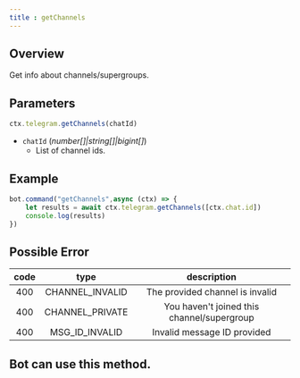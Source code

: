 ```yaml
--- 
title : getChannels
--- 
```

## Overview 
Get info about channels/supergroups. 
## Parameters 
```ts 
ctx.telegram.getChannels(chatId)
```
- `chatId` (_number[]|string[]|bigint[]_) 
    - List of channel ids.
## Example 
```ts:index.ts headlight=2
bot.command("getChannels",async (ctx) => {
    let results = await ctx.telegram.getChannels([ctx.chat.id]) 
    console.log(results)
})
```
## Possible Error 

| code | type | description | 
| :---: | :---: | :------:| 
| 400 | CHANNEL_INVALID | The provided channel is invalid |
| 400 | CHANNEL_PRIVATE | You haven't joined this channel/supergroup |
| 400 | MSG_ID_INVALID | Invalid message ID provided | 

## Bot can use this method.